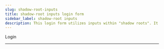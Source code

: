 ```yaml
---
slug: shadow-root-inputs
title: shadow-root inputs login form
sidebar_label: shadow-root inputs
description: This login form utilizes inputs within "shadow roots". It will POST the input values on submit.
---
```



<div class="container margin-vert--xl">
  <div class="row">
    <div class="card col col--12 padding--md">
      <form class="card__body" method="POST" action="/login">
        <div class="row margin-bottom--md">
          <md-outlined-text-field
            type="text"
            id="username"
            label="Username"
            name="username"
            placeholder="e.g. jsmith, jsmith@example.com"
            required
            autofocus
          />
        </div>
        <div class="row margin-bottom--md">
          <md-outlined-text-field
            type="password"
            id="password"
            label="Password"
            name="password"
            placeholder="your password"
            required
          />
        </div>
        <div class="row">
          <md-filled-button type="submit" class="btn btn-primary">
            Login
          </md-filled-button>
        </div>
      </form>
    </div>
  </div>
</div>
<hr />
